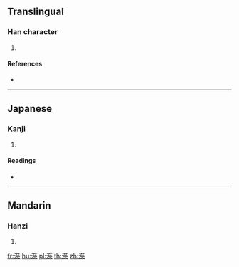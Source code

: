 {{character info/new}}
==Translingual==

===Han character===
{{Han char|rn=85|rad=水|as=14|sn=17|four=38133|canj=ETVP|ids=⿰氵慈}}

# {{defn|Han|sort=水14}}

====References====
* {{Han ref|kx=0656.190|dkj=18515|hdz=31764.070|uh=6FE8|ud=28648|bh=ED5B|bd=60763}}

----

==Japanese==

===Kanji===
{{ja-kanji|grade=|rs=水14}}

# {{defn|lang=ja|sort=水14}}

====Readings====
* {{ja-readings|on=[[し]] (shi), [[じ]] (ji)|kun=}}

----

==Mandarin==

===Hanzi===
{{cmn-hanzi|pin=[[cí]] ([[ci2]])|wg=tz'u<sup>2</sup>}}

# {{defn|lang=cmn|sort=水14}}

[[fr:濨]]
[[hu:濨]]
[[pl:濨]]
[[th:濨]]
[[zh:濨]]